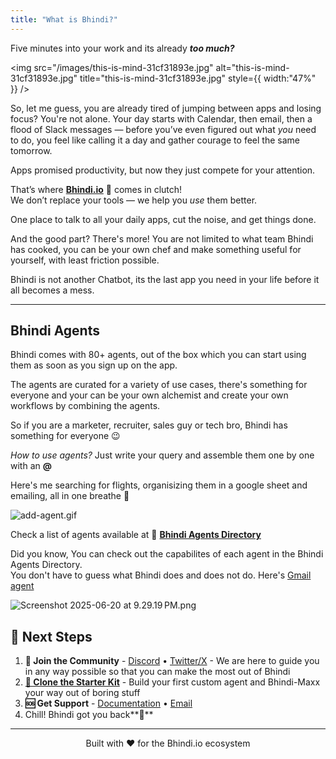 ```yaml
---
title: "What is Bhindi?"
---
```


Five minutes into your work and its already **_too much?_**

<img
  src="/images/this-is-mind-31cf31893e.jpg"
  alt="this-is-mind-31cf31893e.jpg"
  title="this-is-mind-31cf31893e.jpg"
  style={{ width:"47%" }}
/>

So, let me guess, you are already tired of jumping between apps and losing focus? You're not alone. Your day starts with Calendar, then email, then a flood of Slack messages — before you’ve even figured out what _you_ need to do, you feel like calling it a day and gather courage to feel the same tomorrow.

Apps promised productivity, but now they just compete for your attention.

That’s where [**Bhindi.io**](http://Bhindi.io)  🥳 comes in clutch\!\
We don’t replace your tools — we help you _use_ them better.

One place to talk to all your daily apps, cut the noise, and get things done.

And the good part? There's more\! You are not limited to what team Bhindi has cooked, you can be your own chef and make something useful for yourself, with least friction possible.

Bhindi is not another Chatbot, its the last app you need in your life before it all becomes a mess.

---

## Bhindi Agents

Bhindi comes with 80\+ agents, out of the box which you can start using them as soon as you sign up on the app.

The agents are curated for a variety of use cases, there's something for everyone and your can be your own alchemist and create your own workflows by combining the agents.

So if you are a marketer, recruiter, sales guy or tech bro, Bhindi has something for everyone 😉

_How to use agents?_ Just write your query and assemble them one by one with an **@**

Here's me searching for flights, organisizing them in a google sheet and emailing, all in one breathe 🧘

![add-agent.gif](/images/add-agent.gif)

Check a list of agents available at 📁 [**Bhindi Agents Directory**](https://directory.bhindi.io/)

<Tooltip tip="">Did you know, You can check out the capabilites of each agent in the Bhindi Agents Directory</Tooltip>.\
You don't have to guess what Bhindi does and does not do. Here's [Gmail agent](https://directory.bhindi.io/google-gmail)

![Screenshot 2025-06-20 at 9.29.19 PM.png](/images/Screenshot2025-06-20at9.29.19PM.png)

## 📖 Next Steps

1. **💬 Join the Community** - [Discord](https://discord.gg/hSfTG33ymy) • [Twitter/X](https://x.com/bhindiai) - We are here to guide you in any way possible so that you can make the most out of Bhindi
2. [**🚀 Clone the Starter Kit**](https://github.com/upsurgeio/bhindi-agent-starter) - Build your first custom agent and Bhindi-Maxx your way out of boring stuff
3. **🆘 Get Support** - [Documentation](https://github.com/upsurgeio/bhindi-docs) • [Email](mailto:info@bhindi.io)
4. Chill\! Bhindi got you back**💚** 

---

<div align="center">
Built with ❤️ for the Bhindi.io ecosystem

</div>